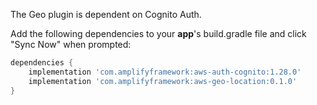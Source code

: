 The Geo plugin is dependent on Cognito Auth.

Add the following dependencies to your **app**'s build.gradle file and click "Sync Now" when prompted:

```groovy
dependencies {
    implementation 'com.amplifyframework:aws-auth-cognito:1.28.0'
    implementation 'com.amplifyframework:aws-geo-location:0.1.0'
}
```
